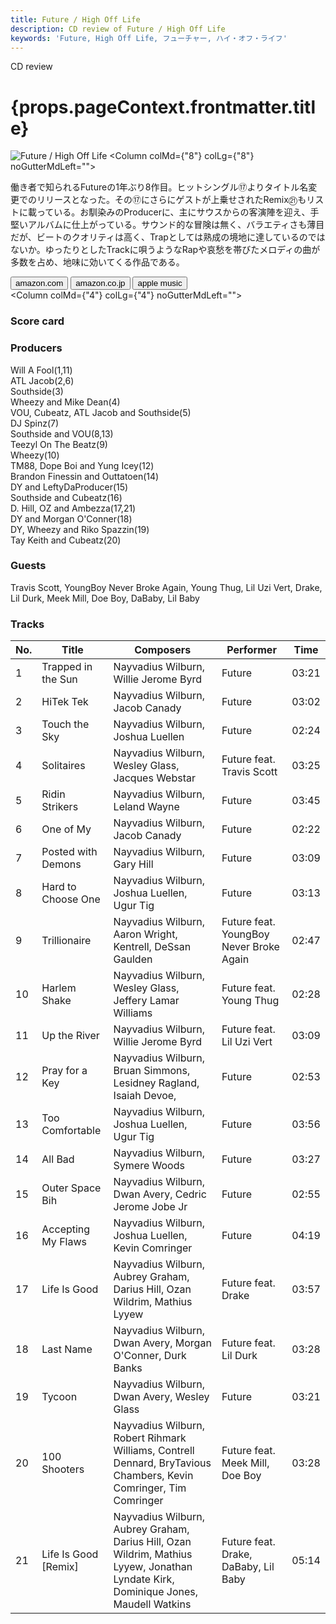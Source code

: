 ```yaml
---
title: Future / High Off Life
description: CD review of Future / High Off Life
keywords: 'Future, High Off Life, フューチャー, ハイ・オフ・ライフ'
---
```





<p className="largeP">CD review</p>
<h1 className="h1--no--margin">{props.pageContext.frontmatter.title}</h1>

<Row  className="image-card-group">
	<Column colMd={"4"} colLg={"4"} noGutterMdLeft="">
       <ImageCard>

![Future / High Off Life](../../images/cd/future5L.jpg) 
</ImageCard>
	</Column>
	<Column colMd={"8"} colLg={"8"} noGutterMdLeft="">
	<p>
	働き者で知られるFutureの1年ぶり8作目。ヒットシングル⑰よりタイトル名変更でのリリースとなった。その⑰にさらにゲストが上乗せされたRemix㉑もリストに載っている。お馴染みのProducerに、主にサウスからの客演陣を迎え、手堅いアルバムに仕上がっている。サウンド的な冒険は無く、バラエティさも薄目だが、ビートのクオリティは高く、Trapとしては熟成の境地に達しているのではないか。ゆったりとしたTrackに唄うようなRapや哀愁を帯びたメロディの曲が多数を占め、地味に効いてくる作品である。
	</p>
	<div>
	  <Button href="https://amzn.to/3lYCSjW" kind="primary" size="small" renderIcon={ArrowUpRight24}>
      amazon.com
    </Button>
    <Button href="https://amzn.to/2FJueq4" kind="secondary" size="small" renderIcon={ArrowUpRight24}>
      amazon.co.jp
    </Button>
		<Button href="https://apple.co/34ajcUe" kind="tertiary" size="small" renderIcon={ArrowUpRight24}>
      apple music
    </Button>
	</div>
	</Column>
</Row>
<Row >
	<Column colMd={"4"} colLg={"4"} noGutterMdLeft="">
<div>
  <h3>Score card</h3>
	<SliderJS1 value="2" />
  <SliderJS2 value="2" />
	<SliderJS3 value="2" />
  <SliderJS4 value="8" />
</div>
</Column>
<Column colMd={"8"} colLg={"8"} noGutterMdLeft="">
<div>
<h3>Producers</h3>
<p>
Will A Fool(1,11)
<br/>ATL Jacob(2,6)
<br/>Southside(3)
<br/>Wheezy and Mike Dean(4)
<br/>VOU, Cubeatz, ATL Jacob and Southside(5)
<br/>DJ Spinz(7)
<br/>Southside and VOU(8,13)
<br/>Teezyl On The Beatz(9)
<br/>Wheezy(10)
<br/>TM88, Dope Boi and Yung Icey(12)
<br/>Brandon Finessin and Outtatoen(14)
<br/>DY and LeftyDaProducer(15)
<br/>Southside and Cubeatz(16)
<br/>D. Hill, OZ and Ambezza(17,21)
<br/>DY and Morgan O'Conner(18)
<br/>DY, Wheezy and Riko Spazzin(19)
<br/>Tay Keith and Cubeatz(20)
</p>
<h3>Guests</h3>
<p>
Travis Scott, YoungBoy Never Broke Again, Young Thug, Lil Uzi Vert, Drake, Lil Durk, Meek Mill, Doe Boy, DaBaby, Lil Baby
</p>
</div>
</Column>
</Row>

<h3>Tracks</h3>

| No. |	 Title               |	 Composers                                                                                                                         	|	 Performer                              |	 Time	|
| --- |	-------------------- | ------------------------------------------------------------------------------------------------------------------------------------	| --------------------------------------- | ----- |
|	1	  |	Trapped in the Sun   | Nayvadius Wilburn, Willie Jerome Byrd                                                                                              	|	Future                                 	|	03:21 |
|	2	  |	HiTek Tek            | Nayvadius Wilburn, Jacob Canady                                                                                                    	|	Future                                 	|	03:02 |
|	3	  |	Touch the Sky        | Nayvadius Wilburn, Joshua Luellen                                                                                                  	|	Future                                 	|	02:24 |
|	4	  |	Solitaires           | Nayvadius Wilburn, Wesley Glass, Jacques Webstar                                                                                   	|	Future feat. Travis Scott              	|	03:25 |
|	5	  |	Ridin Strikers       | Nayvadius Wilburn, Leland Wayne                                                                                                    	|	Future                                 	|	03:45 |
|	6	  |	One of My            | Nayvadius Wilburn, Jacob Canady                                                                                                    	|	Future                                 	|	02:22 |
|	7	  |	Posted with Demons   | Nayvadius Wilburn, Gary Hill                                                                                                       	|	Future                                 	|	03:09 |
|	8	  |	Hard to Choose One   | Nayvadius Wilburn, Joshua Luellen, Ugur Tig                                                                                        	|	Future                                 	|	03:13 |
|	9	  |	Trillionaire         | Nayvadius Wilburn, Aaron Wright, Kentrell, DeSsan Gaulden                                                                          	|	Future feat. YoungBoy Never Broke Again	|	02:47 |
|	10	|	Harlem Shake         | Nayvadius Wilburn, Wesley Glass, Jeffery Lamar Williams                                                                            	|	Future feat. Young Thug                	|	02:28 |
|	11	|	Up the River         | Nayvadius Wilburn, Willie Jerome Byrd                                                                                              	|	Future feat. Lil Uzi Vert              	|	03:09 |
|	12	|	Pray for a Key       | Nayvadius Wilburn, Bruan Simmons, Lesidney Ragland, Isaiah Devoe,                                                                  	|	Future                                 	|	02:53 |
|	13	|	Too Comfortable      | Nayvadius Wilburn, Joshua Luellen, Ugur Tig                                                                                        	|	Future                                 	|	03:56 |
|	14	|	All Bad              | Nayvadius Wilburn, Symere Woods                                                                                                    	|	Future                                 	|	03:27 |
|	15	|	Outer Space Bih      | Nayvadius Wilburn, Dwan Avery, Cedric Jerome Jobe Jr                                                                               	|	Future                                 	|	02:55 |
|	16	|	Accepting My Flaws   | Nayvadius Wilburn, Joshua Luellen, Kevin Comringer                                                                                 	|	Future                                 	|	04:19 |
|	17	|	Life Is Good         | Nayvadius Wilburn, Aubrey Graham, Darius Hill, Ozan Wildrim, Mathius Lyyew                                                         	|	Future feat. Drake                     	|	03:57 |
|	18	|	Last Name            | Nayvadius Wilburn, Dwan Avery, Morgan O'Conner, Durk Banks                                                                         	|	Future feat. Lil Durk                  	|	03:28 |
|	19	|	Tycoon               | Nayvadius Wilburn, Dwan Avery, Wesley Glass                                                                                        	|	Future                                 	|	03:21 |
|	20	|	100 Shooters         | Nayvadius Wilburn, Robert Rihmark Williams, Contrell Dennard, BryTavious Chambers, Kevin Comringer, Tim Comringer                  	|	Future feat. Meek Mill, Doe Boy        	|	03:28 |
|	21	|	Life Is Good [Remix] | Nayvadius Wilburn, Aubrey Graham, Darius Hill, Ozan Wildrim, Mathius Lyyew, Jonathan Lyndate Kirk, Dominique Jones, Maudell Watkins	|	Future feat. Drake, DaBaby, Lil Baby   	|	05:14 |

<Row>
<Column colMd={3} colLg={3} noGutterMdLeft>
<Review1 />
</Column>
</Row>